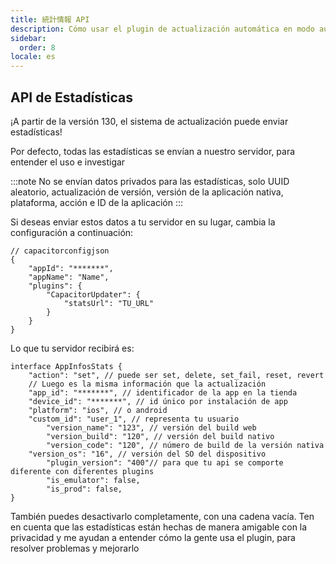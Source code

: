 ```yaml
---
title: 統計情報 API
description: Cómo usar el plugin de actualización automática en modo auto-hospedado
sidebar:
  order: 8
locale: es
---
```



## API de Estadísticas

¡A partir de la versión 130, el sistema de actualización puede enviar estadísticas!

Por defecto, todas las estadísticas se envían a nuestro servidor, para entender el uso e investigar

:::note
No se envían datos privados para las estadísticas, solo UUID aleatorio, actualización de versión, versión de la aplicación nativa, plataforma, acción e ID de la aplicación
:::

Si deseas enviar estos datos a tu servidor en su lugar, cambia la configuración a continuación:

```tsx
// capacitorconfigjson
{
	"appId": "*******",
	"appName": "Name",
	"plugins": {
		"CapacitorUpdater": {
			"statsUrl": "TU_URL"
		}
	}
}
```

Lo que tu servidor recibirá es:

```tsx
interface AppInfosStats {
	"action": "set", // puede ser set, delete, set_fail, reset, revert
	// Luego es la misma información que la actualización
	"app_id": "*******", // identificador de la app en la tienda
	"device_id": "*******", // id único por instalación de app
	"platform": "ios", // o android
	"custom_id": "user_1", // representa tu usuario
        "version_name": "123", // versión del build web
        "version_build": "120", // versión del build nativo
        "version_code": "120", // número de build de la versión nativa
	"version_os": "16", // versión del SO del dispositivo
        "plugin_version": "400"// para que tu api se comporte diferente con diferentes plugins
        "is_emulator": false,
    	"is_prod": false,
}
```

También puedes desactivarlo completamente, con una cadena vacía. Ten en cuenta que las estadísticas están hechas de manera amigable con la privacidad y me ayudan a entender cómo la gente usa el plugin, para resolver problemas y mejorarlo

<LinkCard
	title="Manejo de Actualizaciones"
	href="/docs/plugin/self-hosted/handling-updates/"
/>
